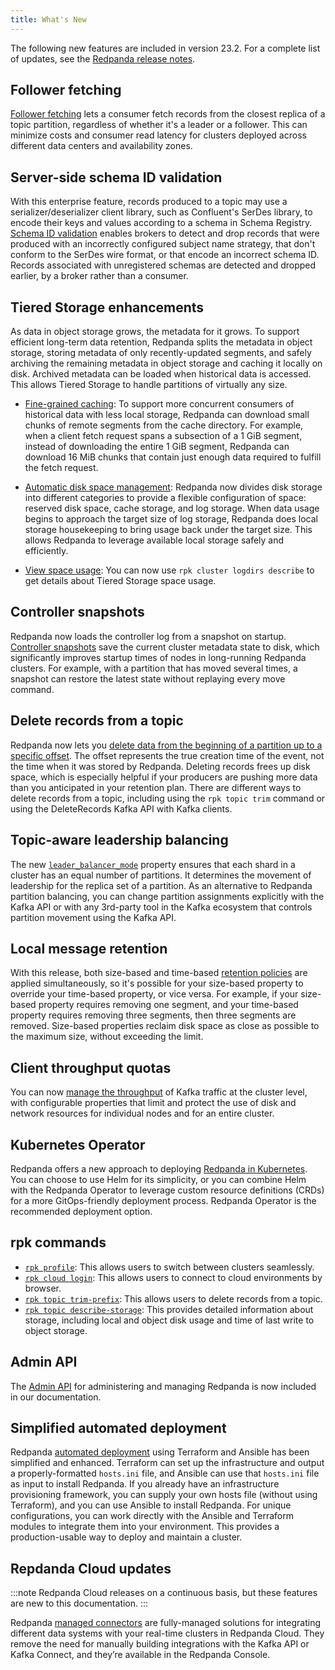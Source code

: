 ```yaml
---
title: What's New
---
```


<head>
    <meta name="title" content="What's New | Redpanda Docs"/>
    <meta name="description" content="Summary of new features and updates in the release"/>
    <link rel="canonical" href="https://docs.redpanda.com/docs/get-started/whats-new/" />
</head>

The following new features are included in version 23.2. For a complete list of updates, see the [Redpanda release notes](https://github.com/redpanda-data/redpanda/releases/tag/v23.2.1).

## Follower fetching

[Follower fetching](../../develop/consume-data/follower-fetching) lets a consumer fetch records from the closest replica of a topic partition, regardless of whether it's a leader or a follower. This can minimize costs and consumer read latency for clusters deployed across different data centers and availability zones.

## Server-side schema ID validation

With this enterprise feature, records produced to a topic may use a serializer/deserializer client library, such as Confluent's SerDes library, to encode their keys and values according to a schema in Schema Registry. [Schema ID validation](../../manage/schema-id-validation) enables brokers to detect and drop records that were produced with an incorrectly configured subject name strategy, that don't conform to the SerDes wire format, or that encode an incorrect schema ID. Records associated with unregistered schemas are detected and dropped earlier, by a broker rather than a consumer. 

## Tiered Storage enhancements

As data in object storage grows, the metadata for it grows. To support efficient long-term data retention, Redpanda splits the metadata in object storage, storing metadata of only recently-updated segments, and safely archiving the remaining metadata in object storage and caching it locally on disk. Archived metadata can be loaded when historical data is accessed. This allows Tiered Storage to handle partitions of virtually any size.

- [Fine-grained caching](../../manage/tiered-storage/#caching): To support more concurrent consumers of historical data with less local storage, Redpanda can download small chunks of remote segments from the cache directory. For example, when a client fetch request spans a subsection of a 1 GiB segment, instead of downloading the entire 1 GiB segment, Redpanda can download 16 MiB chunks that contain just enough data required to fulfill the fetch request.

- [Automatic disk space management](../../manage/cluster-maintenance/disk-utilization/#local-storage-housekeeping): Redpanda now divides disk storage into different categories to provide a flexible configuration of space: reserved disk space, cache storage, and log storage. When data usage begins to approach the target size of log storage, Redpanda does local storage housekeeping to bring usage back under the target size. This allows Redpanda to leverage available local storage safely and efficiently. 

- [View space usage](../../manage/tiered-storage/#view-space-usage): You can now use `rpk cluster logdirs describe` to get details about Tiered Storage space usage. 

## Controller snapshots

Redpanda now loads the controller log from a snapshot on startup. [Controller snapshots](../architecture/#controller-partition-and-snapshots) save the current cluster metadata state to disk, which significantly improves startup times of nodes in long-running Redpanda clusters. For example, with a partition that has moved several times, a snapshot can restore the latest state without replaying every move command. 

## Delete records from a topic​

Redpanda now lets you [delete data from the beginning of a partition up to a specific offset](../../develop/config-topics/#delete-records-from-a-topic). The offset represents the true creation time of the event, not the time when it was stored by Redpanda. Deleting records frees up disk space, which is especially helpful if your producers are pushing more data than you anticipated in your retention plan. There are different ways to delete records from a topic, including using the `rpk topic trim` command or using the DeleteRecords Kafka API with Kafka clients.

## Topic-aware leadership balancing

The new [`leader_balancer_mode`](../../manage/cluster-maintenance/cluster-balancing/#partition-leadership-balancing) property ensures that each shard in a cluster has an equal number of partitions. It determines the movement of leadership for the replica set of a partition. As an alternative to Redpanda partition balancing, you can change partition assignments explicitly with the Kafka API or with any 3rd-party tool in the Kafka ecosystem that controls partition movement using the Kafka API.

## Local message retention

With this release, both size-based and time-based [retention policies](../../manage/cluster-maintenance/disk-utilization/#configure-message-retention) are applied simultaneously, so it's possible for your size-based property to override your time-based property, or vice versa. For example, if your size-based property requires removing one segment, and your time-based property requires removing three segments, then three segments are removed. Size-based properties reclaim disk space as close as possible to the maximum size, without exceeding the limit. 

## Client throughput quotas

You can now [manage the throughput](../../manage/cluster-maintenance/manage-throughput/) of Kafka traffic at the cluster level, with configurable properties that limit and protect the use of disk and network resources for individual nodes and for an entire cluster.

## Kubernetes Operator

Redpanda offers a new approach to deploying [Redpanda in Kubernetes](../../deploy/deployment-option/self-hosted/kubernetes/kubernetes-production-deployment/). You can choose to use Helm for its simplicity, or you can combine Helm with the Redpanda Operator to leverage custom resource definitions (CRDs) for a more GitOps-friendly deployment process. Redpanda Operator is the recommended deployment option.

## rpk commands

- [`rpk profile`](../../reference/rpk/rpk-profile/): This allows users to switch between clusters seamlessly.
- [`rpk cloud login`](../../reference/rpk/rpk-cloud/rpk-cloud-login/): This allows users to connect to cloud environments by browser.
- [`rpk topic trim-prefix`](../../reference/rpk/rpk-topic/rpk-topic-trim-prefix/): This allows users to delete records from a topic.
- [`rpk topic describe-storage`](../../reference/rpk/rpk-topic/rpk-topic-describe-storage/): This provides detailed information about storage, including local and object disk usage and time of last write to object storage.

## Admin API

The [Admin API](../../api/admin-api/) for administering and managing Redpanda is now included in our documentation. 

## Simplified automated deployment

Redpanda [automated deployment](../../deploy/deployment-option/self-hosted/manual/production/production-deployment-automation/) using Terraform and Ansible has been simplified and enhanced. Terraform can set up the infrastructure and output a properly-formatted `hosts.ini` file, and Ansible can use that `hosts.ini` file as input to install Redpanda. If you already have an infrastructure provisioning framework, you can supply your own hosts file (without using Terraform), and you can use Ansible to install Redpanda. For unique configurations, you can work directly with the Ansible and Terraform modules to integrate them into your environment. This provides a production-usable way to deploy and maintain a cluster.

## Repdanda Cloud updates

:::note
Redpanda Cloud releases on a continuous basis, but these features are new to this documentation.
:::

Redpanda [managed connectors](../../deploy/deployment-option/cloud/managed-connectors/) are fully-managed solutions for integrating different data systems with your real-time clusters in Redpanda Cloud. They remove the need for manually building integrations with the Kafka API or Kafka Connect, and they’re available in the Redpanda Console. 